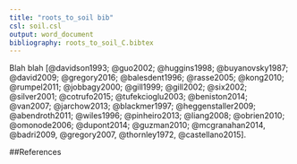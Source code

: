 ```yaml
---
title: "roots_to_soil bib"
csl: soil.csl
output: word_document
bibliography: roots_to_soil_C.bibtex
---
```





Blah blah [@davidson1993; @guo2002; @huggins1998; @buyanovsky1987; @david2009;
@gregory2016; @balesdent1996; @rasse2005; @kong2010; @rumpel2011; @jobbagy2000;
@gill1999; @gill2002; @six2002; @silver2001; @cotrufo2015; @tufekcioglu2003;
@beniston2014; @van2007; @jarchow2013; @blackmer1997; @heggenstaller2009; @abendroth2011; @wiles1996; @pinheiro2013; @liang2008; @obrien2010; @omonode2006; @dupont2014; @guzman2010; @mcgranahan2014, @badri2009, @gregory2007, @thornley1972, @castellano2015].

##References